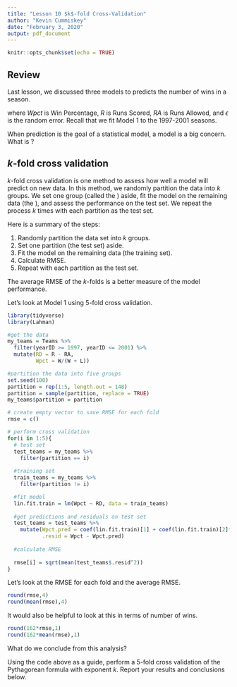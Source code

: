 ```yaml
---
title: "Lesson 10 $k$-fold Cross-Validation"
author: "Kevin Cummiskey"
date: "February 3, 2020"
output: pdf_document
---
```


```r
knitr::opts_chunk$set(echo = TRUE)
```

## Review

Last lesson, we discussed three models to predicts the number of wins in a season.

\begin{align}
Wpct &= \beta_0 + \beta_1 RD + \epsilon \\
Wpct &= \frac{R^2}{R^2 + RA^2} + \epsilon \\
Wpct &= \frac{R^k}{R^k + RA^k} + \epsilon
\end{align}
where $Wpct$ is Win Percentage, $R$ is Runs Scored, $RA$ is Runs Allowed, and $\epsilon$ is the random error. Recall that we fit Model 1 to the 1997-2001 seasons.

When prediction is the goal of a statistical model, \textit{overfitting} a model is a big concern.  What is \textit{overfitting}?

\vspace{0.5in}

## $k$-fold cross validation

$k$-fold cross validation is one method to assess how well a model will predict on new data.  In this method, we randomly partition the data into $k$ groups.  We set one group (called the \textit{test set}) aside, fit the model on the remaining data (the \textit{training set}), and assess the performance on the test set.  We repeat the process $k$ times with each partition as the test set.

Here is a summary of the steps:

1. Randomly partition the data set into $k$ groups.
2. Set one partition (the test set) aside.
3. Fit the model on the remaining data (the training set).
4. Calculate RMSE.
5. Repeat with each partition as the test set.

The average RMSE of the $k$-folds is a better measure of the model performance.


Let's look at Model 1 using 5-fold cross validation.  

```r
library(tidyverse)
library(Lahman)

#get the data
my_teams = Teams %>%
  filter(yearID >= 1997, yearID <= 2001) %>%
  mutate(RD = R - RA,
         Wpct = W/(W + L))

#partition the data into five groups
set.seed(100)
partition = rep(1:5, length.out = 148)
partition = sample(partition, replace = TRUE)
my_teams$partition = partition

# create empty vector to save RMSE for each fold
rmse = c()

# perform cross validation
for(i in 1:5){
  # test set
  test_teams = my_teams %>% 
    filter(partition == i)
  
  #training set
  train_teams = my_teams %>%
    filter(partition != i)

  #fit model
  lin.fit.train = lm(Wpct ~ RD, data = train_teams)
    
  #get predictions and residuals on test set
  test_teams = test_teams %>%
    mutate(Wpct.pred = coef(lin.fit.train)[1] + coef(lin.fit.train)[2]*RD,
           .resid = Wpct - Wpct.pred)
  
  #calculate RMSE
  
  rmse[i] = sqrt(mean(test_teams$.resid^2))
}
```

Let's look at the RMSE for each fold and the average RMSE.

```r
round(rmse,4)
round(mean(rmse),4)
```

It would also be helpful to look at this in terms of number of wins.

```r
round(162*rmse,1)
round(162*mean(rmse),1)
```

What do we conclude from this analysis? \vspace{0.5in}


Using the code above as a guide, perform a 5-fold cross validation of the Pythagorean formula with exponent $k$. Report your results and conclusions below.

\vspace{2in}








